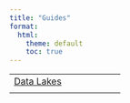 ```yaml
---
title: "Guides"
format:
  html:
    theme: default
    toc: true
---
```


+-------------------------------------+-----------------------------------+
| [Data Lakes](guides/data-lakes.qmd) |                                   |
+-------------------------------------+-----------------------------------+
|                                     |                                   |
+-------------------------------------+-----------------------------------+
